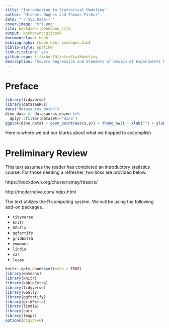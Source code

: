 ```yaml
--- 
title: "Introduction to Statistical Modeling"
author: "Michael Hughes and Thomas Fisher"
date: "`r Sys.Date()`"
cover-image: "mrT.png"
site: bookdown::bookdown_site
output: bookdown::gitbook
documentclass: book
bibliography: [book.bib, packages.bib]
biblio-style: apalike
link-citations: yes
github-repo: tjfisher19/introStatModeling
description: "Covers Regression and Elements of Design of Experiments R using the tidyverse."
---
```





# Preface{-}

```r
library(tidyverse)
library(datasauRus)
data("datasaurus_dozen")
dino_data <- datasaurus_dozen %>%
  dplyr::filter(dataset=="dino")
ggplot(dino_data) + geom_point(aes(x,y)) + theme_bw() + xlab("") + ylab("") + theme(axis.text=element_blank()) + ggtitle("DatasauRus Rex")
```


Here is where we put our blurbs about what we hopped to accomplish

# Preliminary Review{-}

This text assumes the reader has completed an introductory statistics course. For those needing a refresher, two links are provided below.

https://bookdown.org/chesterismay/rbasics/

http://moderndive.com/index.html

The text utilizes the R computing system. We will be using the following add-on packages.

* `tidyverse`
* `knitr`
* `GGally`
* `ggfortify`
* `gridExtra`
* `emmeans`
* `lindia`
* `car`
* `leaps`

```r
knitr::opts_chunk$set(echo = TRUE)
library(emmeans)
library(knitr)
library(kableExtra)
library(tidyverse)
library(GGally)
library(ggfortify)
library(gridExtra)
library(lindia)
library(car)
library(leaps)
options(digits=6)
```
